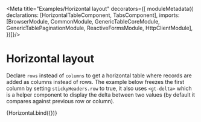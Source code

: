 

<Meta title="Examples/Horizontal layout" decorators={[
  moduleMetadata({
    declarations: [HorizontalTableComponent, TabsComponent],
    imports: [BrowserModule, CommonModule, GenericTableCoreModule, GenericTablePaginationModule, ReactiveFormsModule, HttpClientModule],
  })]}/>

# Horizontal layout

Declare `rows` instead of `columns` to get a horizontal table where records are added as columns instead of rows. The example below freezes the first column by setting `stickyHeaders.row` to true, it also uses `<gt-delta>` which is a helper component to display the delta between two values (by default it compares against previous row or column).

<Story name="Horizontal layout">
  {Horizontal.bind({})}
</Story>
